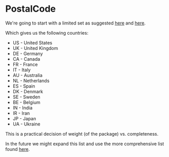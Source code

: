 # PostalCode

We're going to start with a limited set as suggested
[here](http://pixelenvision.com/1708/zip-postal-code-validation-regex-php-code-for-12-countries/)
and
[here](https://stackoverflow.com/questions/578406/what-is-the-ultimate-postal-code-and-zip-regex).

Which gives us the following countries:

- US - United States
- UK - United Kingdom
- DE - Germany
- CA - Canada
- FR - France
- IT - Italy
- AU - Australia
- NL - Netherlands
- ES - Spain
- DK - Denmark
- SE - Sweden
- BE - Belgium
- IN - India
- IR - Iran
- JP - Japan
- UA - Ukraine

This is a practical decision of weight (of the package) vs. completeness.

In the future we might expand this list and use the more comprehensive list found
[here](http://unicode.org/cldr/trac/browser/tags/release-26-0-1/common/supplemental/postalCodeData.xml).
